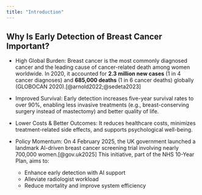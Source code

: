 ```yaml
---
title: "Introduction"
---
```


## Why Is Early Detection of Breast Cancer Important?

- High Global Burden:
Breast cancer is the most commonly diagnosed cancer and the leading cause of cancer-related death among women worldwide. In 2020, it accounted for **2.3 million new cases** (1 in 4 cancer diagnoses) and **685,000 deaths** (1 in 6 cancer deaths) globally (GLOBOCAN 2020).[@arnold2022;@sedeta2023]

- Improved Survival:
Early detection increases five-year survival rates to over 90%, enabling less invasive treatments (e.g., breast-conserving surgery instead of mastectomy) and better quality of life.

- Lower Costs & Better Outcomes:
It reduces healthcare costs, minimizes treatment-related side effects, and supports psychological well-being.

- Policy Momentum: On 4 February 2025, the UK government launched a landmark AI-driven breast cancer screening trial involving nearly 700,000 women.[@gov.uk2025] This initiative, part of the NHS 10-Year Plan, aims to:
  - Enhance early detection with AI support
  - Alleviate radiologist workload
  - Reduce mortality and improve system efficiency